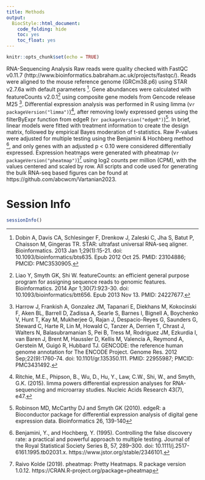 ```yaml
---
title: Methods
output:
  BiocStyle::html_document:
    code_folding: hide
    toc: yes
    toc_float: yes
---
```



```r
knitr::opts_chunk$set(echo = TRUE)
```


RNA-Sequencing Analysis
Raw reads were quality checked with FastQC v0.11.7 (http://www.bioinformatics.babraham.ac.uk/projects/fastqc/).
Reads were aligned to the mouse reference genome (GRCm38.p6) using STAR v2.7.6a with default parameters ^[Dobin A, Davis CA, Schlesinger F, Drenkow J, Zaleski C, Jha S, Batut P, Chaisson M, Gingeras TR. STAR: ultrafast universal RNA-seq aligner. Bioinformatics. 2013 Jan 1;29(1):15-21. doi: 10.1093/bioinformatics/bts635. Epub 2012 Oct 25. PMID: 23104886; PMCID: PMC3530905.]. 
Gene abundances were calculated with featureCounts v2.0.1^[Liao Y, Smyth GK, Shi W. featureCounts: an efficient general purpose program for assigning sequence reads to genomic features. Bioinformatics. 2014 Apr 1;30(7):923-30. doi: 10.1093/bioinformatics/btt656. Epub 2013 Nov 13. PMID: 24227677.]  using composite gene models from Gencode release M25 ^[Harrow J, Frankish A, Gonzalez JM, Tapanari E, Diekhans M, Kokocinski F, Aken BL, Barrell D, Zadissa A, Searle S, Barnes I, Bignell A, Boychenko V, Hunt T, Kay M, Mukherjee G, Rajan J, Despacio-Reyes G, Saunders G, Steward C, Harte R, Lin M, Howald C, Tanzer A, Derrien T, Chrast J, Walters N, Balasubramanian S, Pei B, Tress M, Rodriguez JM, Ezkurdia I, van Baren J, Brent M, Haussler D, Kellis M, Valencia A, Reymond A, Gerstein M, Guigó R, Hubbard TJ. GENCODE: the reference human genome annotation for The ENCODE Project. Genome Res. 2012 Sep;22(9):1760-74. doi: 10.1101/gr.135350.111. PMID: 22955987; PMCID: PMC3431492.].
Differential expression analysis was performed in R using limma (v`r packageVersion("limma")`)^[Ritchie, M.E., Phipson, B., Wu, D., Hu, Y., Law, C.W., Shi, W., and Smyth, G.K. (2015). limma powers differential expression analyses for RNA-sequencing and microarray studies. Nucleic Acids Research 43(7), e47.], after removing lowly expressed genes  using the filterByExpr function from edgeR (v`r packageVersion("edgeR")`)^[Robinson MD, McCarthy DJ and Smyth GK (2010). edgeR: a Bioconductor package for differential expression analysis of digital gene expression data. Bioinformatics 26, 139-140]. In brief, linear models were fitted with treatment information to create the design matrix, followed by empirical Bayes moderation of t-statistics. Raw P-values were adjusted for multiple testing using the Benjamini & Hochberg method ^[Benjamini, Y., and Hochberg, Y. (1995). Controlling the false discovery rate: a practical and powerful approach to multiple testing. Journal of the Royal Statistical Society Series B, 57, 289–300. doi: 10.1111/j.2517-6161.1995.tb02031.x. https://www.jstor.org/stable/2346101.], and only genes with an adjusted p < 0.10 were considered differentially expressed. Expression heatmaps were generated with pheatmap (v`r packageVersion("pheatmap")`)^[Raivo Kolde (2019). pheatmap: Pretty Heatmaps. R package version 1.0.12. https://CRAN.R-project.org/package=pheatmap] using log2 counts per million (CPM), with the values centered and scaled by row.
All scripts and code used for generating the bulk RNA-seq based figures can be found at https://github.com/abcwcm/Vartanian2023. 

# Session Info
```r
sessionInfo()
```

